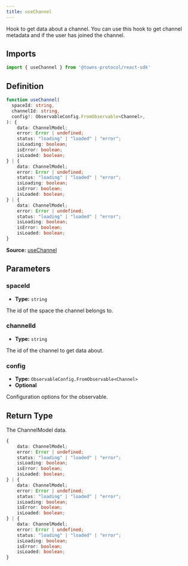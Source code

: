 ```yaml
---
title: useChannel
---
```

Hook to get data about a channel. You can use this hook to get channel metadata and if the user has joined the channel.

## Imports

```ts
import { useChannel } from '@towns-protocol/react-sdk'
```

## Definition

```ts
function useChannel(
  spaceId: string,
  channelId: string,
  config?: ObservableConfig.FromObservable<Channel>,
): {
    data: ChannelModel;
    error: Error | undefined;
    status: "loading" | "loaded" | "error";
    isLoading: boolean;
    isError: boolean;
    isLoaded: boolean;
} | {
    data: ChannelModel;
    error: Error | undefined;
    status: "loading" | "loaded" | "error";
    isLoading: boolean;
    isError: boolean;
    isLoaded: boolean;
} | {
    data: ChannelModel;
    error: Error | undefined;
    status: "loading" | "loaded" | "error";
    isLoading: boolean;
    isError: boolean;
    isLoaded: boolean;
}
```

**Source:** [useChannel](https://github.com/towns-protocol/towns/blob/main/packages/react-sdk/src/useChannel.ts)

## Parameters

### spaceId

- **Type:** `string`

The id of the space the channel belongs to.

### channelId

- **Type:** `string`

The id of the channel to get data about.

### config

- **Type:** `ObservableConfig.FromObservable<Channel>`
- **Optional**

Configuration options for the observable.

## Return Type

The ChannelModel data.

```ts
{
    data: ChannelModel;
    error: Error | undefined;
    status: "loading" | "loaded" | "error";
    isLoading: boolean;
    isError: boolean;
    isLoaded: boolean;
} | {
    data: ChannelModel;
    error: Error | undefined;
    status: "loading" | "loaded" | "error";
    isLoading: boolean;
    isError: boolean;
    isLoaded: boolean;
} | {
    data: ChannelModel;
    error: Error | undefined;
    status: "loading" | "loaded" | "error";
    isLoading: boolean;
    isError: boolean;
    isLoaded: boolean;
}
```
